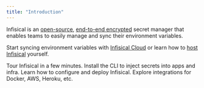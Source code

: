 ```yaml
---
title: "Introduction"
---
```


Infisical is an [open-source](https://opensource.com/resources/what-open-source), [end-to-end encrypted](https://en.wikipedia.org/wiki/End-to-end_encryption) secret manager that enables teams to easily manage and sync their environment variables.

Start syncing environment variables with [Infisical Cloud](https://app.infisical.com) or learn how to [host Infisical](/self-hosting/overview) yourself.

<CardGroup cols={2}>
  <Card
    title="Quickstart"
    href="/getting-started/quickstart"
    icon="timer"
    color="#ea5a0c"
  >
    Tour Infisical in a few minutes.
  </Card>
  <Card href="/cli/overview" title="CLI" icon="square-terminal" color="#16a34a">
    Install the CLI to inject secrets into apps and infra.
  </Card>
  <Card
    href="/self-hosting/overview"
    title="Self-hosting"
    icon="server"
    color="#0285c7"
  >
    Learn how to configure and deploy Infisical.
  </Card>
  <Card
    href="/integrations/overview"
    title="Integrations"
    icon="plug"
    color="#dc2626"
  >
    Explore integrations for Docker, AWS, Heroku, etc.
  </Card>
</CardGroup>
